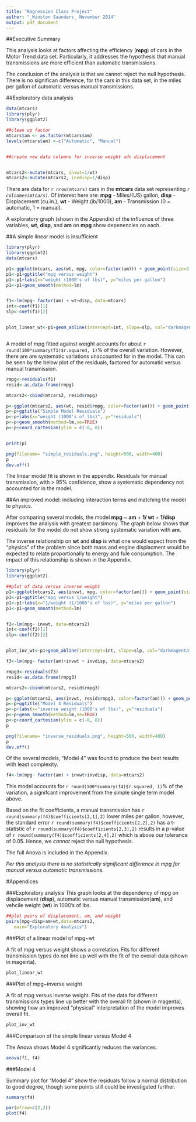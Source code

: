 ```yaml
---
title: "Regression Class Project"
author: "_Winston Saunders_ November 2014"
output: pdf_document
---
```


##Executive Summary

This analysis looks at factors affecting the efficiency (__mpg__) of cars in the Motor Trend data set. Particularly, it addresses the hypothesis that manual transmissions are more efficient than automatic transmissions. 

The conclusion of the analysis is that we cannot reject the null hypothesis. There is no significan difference, for the cars in this data set, in the miles per gallon of automatic versus manual transmissions.


##Exploratory data analysis


```r
data(mtcars)
library(plyr)
library(ggplot2)

##clean up factor
mtcars$am <- as.factor(mtcars$am)
levels(mtcars$am) <-c("Automatic", "Manual")


##create new data columns for inverse weight adn displacement


mtcars2<-mutate(mtcars, invwt=1/wt)
mtcars2<-mutate(mtcars2, invdisp=1/disp)


```
  

There are data for `r nrow(mtcars)` cars in the __mtcars__ data set representing _`r colnames(mtcars)`_.  Of interest here are:
__mpg__ - Miles/(US) gallon, __disp__ - Displacement (cu.in.), __wt__ - Weight (lb/1000), __am__ - Transmission (0 = automatic, 1 = manual).

A exploratory graph (shown in the Appendix) of the influence of three variables, __wt__, __disp__, and __am__ on __mpg__ show depenencies on each.

##A simple linear model is insufficient   


```r
library(plyr)
library(ggplot2)
data(mtcars)

p1<-ggplot(mtcars, aes(wt, mpg, color=factor(am))) + geom_point(size=3)
p1<-p1+ggtitle("mpg versus weight")
p1<-p1+labs(x="weight (1000's of lbs)", y="miles per gallon")
p1<-p1+geom_smooth(method=lm)


f1<-lm(mpg~ factor(am) + wt+disp, data=mtcars)
int<-coef(f1)[1]
slp<-coef(f1)[2]


plot_linear_wt<-p1+geom_abline(intercept=int, slope=slp, col="darkmagenta")



```




A model of mpg fitted against weight accounts for about `r round(100*summary(f1)$r.squared, 1)`% of the overall variation. However, there are are systematic variations unaccounted for in the model. This can be seen by the below plot of the residuals, factored for automatic versus manual transmission. 




```r



rmpg<-residuals(f1)
resid<-as.data.frame(rmpg)

mtcars2<-cbind(mtcars2, resid$rmpg)

p<-ggplot(mtcars2, aes(wt, resid$rmpg, color=factor(am))) + geom_point(size=2)
p<-p+ggtitle("Simple Model Residuals")
p<-p+labs(x="weight (1000's of lbs)", y="residuals")
p<-p+geom_smooth(method=lm,se=TRUE)
p<-p+coord_cartesian(ylim = c(-8, 8)) 


print(p)

png(filename= "simple_residuals.png", height=500, width=400)
p
dev.off()
```
 
The linear model fit is shown in the appendix. Residuals for manual transmission, with > 95% confidence, show a systematic dependency not accounted for in the model. 

##An improved model: including interaction terms and matching the model to physics.

After comparing several models, the model __mpg__ ~ __am__ + __1/ wt__ + __1/disp__ improves the analysis with greatest parsimony. The graph below shows that residuals for the model do not show strong systematic variation with __am__.  

The inverse relationship on __wt__ and __disp__ is what one would expect from the "physics" of the problem since both mass and engine displacment would be expected to relate proportionally to energy and fule consumption. The impact of this relationship is shown in the Appendix.


```r
library(plyr)
library(ggplot2)

##plot of data versus inverse weight
p1<-ggplot(mtcars2, aes(invwt, mpg, color=factor(am))) + geom_point(size=2)
p1<-p1+ggtitle("mpg versus 1/weight")
p1<-p1+labs(x="1/weight (1/1000's of lbs)", y="miles per gallon")
p1<-p1+geom_smooth(method=lm)


f2<-lm(mpg~ invwt, data=mtcars2)
int<-coef(f2)[1]
slp<-coef(f2)[2]


plot_inv_wt<-p1+geom_abline(intercept=int, slope=slp, col="darkmagenta")


```


```r

f3<-lm(mpg~ factor(am)+invwt + invdisp, data=mtcars2)

rmpg3<-residuals(f3)
resid<-as.data.frame(rmpg3)

mtcars2<-cbind(mtcars2, resid$rmpg3)

p<-ggplot(mtcars2, aes(invwt, resid$rmpg3, color=factor(am))) + geom_point(size=2)
p<-p+ggtitle("Model 4 Residuals")
p<-p+labs(x="inverse weight (1000's of lbs)", y="residuals")
p<-p+geom_smooth(method=lm,se=TRUE)
p<-p+coord_cartesian(ylim = c(-8, 8))
p

png(filename= "inverse_residuals.png", height=500, width=400)
p
dev.off()

```

Of the several models, "Model 4" was found to produce the best results with least complexity.

```r

f4<-lm(mpg~ factor(am) + invwt+invdisp, data=mtcars2)


```

This model accounts for `r round(100*summary(f4)$r.squared, 1)`% of the variation, a signifcant improvement from the simple single term model above.  

Based on the fit coefficients, a manual transmission has `r round(summary(f4)$coefficients[2,1],2)` lower miles per gallon, however, the standard error `r round(summary(f4)$coefficients[2,2],2)` has a t-statistic of `r round(summary(f4)$coefficients[2,3],2)` results in a p-value of `r round(summary(f4)$coefficients[2,4],2)` which is above our tolerance of 0.05. Hence, we _cannot_ reject the null hypothesis.  

The full Anova is included in the Appendix.  

_Per this analysis there is no statistically significant difference in mpg for manual versus automatic transmissions._
  
    
   
#Appendices

###Exploratory analysis
This graph looks at the dependency of mpg on displacement (__disp__), automatic versus manual transmission(__am__), and vehcile weight (__wt__) in 1000's of lbs.

```r

##plot pairs of displacement, am, and weight
pairs(mpg~disp+am+wt,data=mtcars2, 
   main="Exploratory Analysis")
```

###Plot of a linear model of mpg~wt

A fit of mpg versus weight shows a correlation. Fits for different transmission types do not line up well with the fit of the overall data (shown in magenta).  

```r
plot_linear_wt
```

###Plot of mpg~inverse weight

A fit of mpg versus inverse weight. Fits of the data for different transmissions types line up better with the overall fit (shown in magenta), showing how an improved "physical" interpretation of the model improves overall fit.

```r
plot_inv_wt
```

###Comparison of the simple linear versus Model 4

The Anova shows Model 4 significantly reduces the variances.

```r
anova(f1, f4)
```

###Model 4

Summary plot for "Model 4" show the residuals follow a normal distribution to good degree, though some points still could be investigated further. 

```r

summary(f4)

par(mfrow=c(2,2))  
plot(f4)
```

